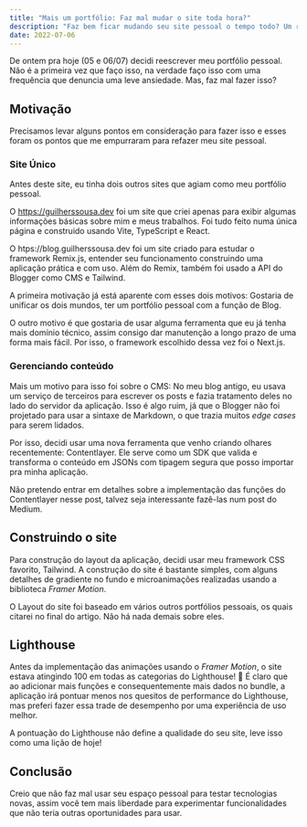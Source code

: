 ---
title: "Mais um portfólio: Faz mal mudar o site toda hora?"
description: "Faz bem ficar mudando seu site pessoal o tempo todo? Um rascunho sobre motivações e o processo de criação deste novo site."
date: 2022-07-06
---

De ontem pra hoje (05 e 06/07) decidi reescrever meu portfólio pessoal. Não é a primeira vez que faço isso, na verdade faço isso com uma frequência que denuncia uma leve ansiedade. Mas, faz mal fazer isso?

## Motivação

Precisamos levar alguns pontos em consideração para fazer isso e esses foram os pontos que me empurraram para refazer meu site pessoal.

### Site Único

Antes deste site, eu tinha dois outros sites que agiam como meu portfólio pessoal.

O https://guilherssousa.dev foi um site que criei apenas para exibir algumas informações básicas sobre mim e meus trabalhos. Foi tudo feito numa única página e construido usando Vite, TypeScript e React.

O htps://blog.guilherssousa.dev foi um site criado para estudar o framework Remix.js, entender seu funcionamento construindo uma aplicação prática e com uso. Além do Remix, também foi usado a API do Blogger como CMS e Tailwind.

A primeira motivação já está aparente com esses dois motivos: Gostaria de unificar os dois mundos, ter um portfólio pessoal com a função de Blog.

O outro motivo é que gostaria de usar alguma ferramenta que eu já tenha mais domínio técnico, assim consigo dar manutenção a longo prazo de uma forma mais fácil. Por isso, o framework escolhido dessa vez foi o Next.js.

### Gerenciando conteúdo

Mais um motivo para isso foi sobre o CMS: No meu blog antigo, eu usava um serviço de terceiros para escrever os posts e fazia tratamento deles no lado do servidor da aplicação. Isso é algo ruim, já que o Blogger não foi projetado para usar a sintaxe de Markdown, o que trazia muitos _edge cases_ para serem lidados.

Por isso, decidi usar uma nova ferramenta que venho criando olhares recentemente: Contentlayer. Ele serve como um SDK que valida e transforma o conteúdo em JSONs com tipagem segura que posso importar pra minha aplicação.

Não pretendo entrar em detalhes sobre a implementação das funções do Contentlayer nesse post, talvez seja interessante fazê-las num post do Medium.

## Construindo o site

Para construção do layout da aplicação, decidi usar meu framework CSS favorito, Tailwind. A construção do site é bastante simples, com alguns detalhes de gradiente no fundo e microanimações realizadas usando a biblioteca _Framer Motion_.

O Layout do site foi baseado em vários outros portfólios pessoais, os quais citarei no final do artigo. Não há nada demais sobre eles.

## Lighthouse

Antes da implementação das animações usando o _Framer Motion_, o site estava atingindo 100 em todas as categorias do Lighthouse! 🎉 É claro que ao adicionar mais funções e consequentemente mais dados no bundle, a aplicação irá pontuar menos nos quesitos de performance do Lighthouse, mas preferi fazer essa trade de desempenho por uma experiência de uso melhor.

A pontuação do Lighthouse não define a qualidade do seu site, leve isso como uma lição de hoje!

## Conclusão

Creio que não faz mal usar seu espaço pessoal para testar tecnologias novas,
assim você tem mais liberdade para experimentar funcionalidades que não teria outras oportunidades para usar.
